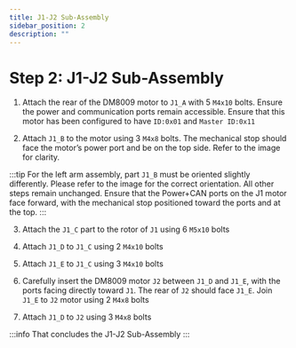 ```yaml
---
title: J1-J2 Sub-Assembly
sidebar_position: 2
description: ""
---
```



# Step 2: J1-J2 Sub-Assembly

1. Attach the rear of the DM8009 motor to `J1_A` with 5 `M4x10` bolts. Ensure the power and communication ports remain accessible. Ensure that this motor has been configured to have `ID:0x01` and `Master ID:0x11`
<AssemblyGuideImage src="j1-j2/step1.png" alt="step1" width="40%" />

2. Attach `J1_B` to the motor using 3 `M4x8` bolts. The mechanical stop should face the motor’s power port and be on the top side. Refer to the image for clarity.
<AssemblyGuideImage src="j1-j2/step2.png" alt="step2" width="40%" />

:::tip
For the left arm assembly, part `J1_B` must be oriented slightly differently. Please refer to the image for the correct orientation. All other steps remain unchanged. Ensure that the Power+CAN ports on the J1 motor face forward, with the mechanical stop positioned toward the ports and at the top.
<AssemblyGuideImage src="j1-j2/assem.png" alt="step2" width="100%" />
:::

3. Attach the `J1_C` part to the rotor of `J1` using 6 `M5x10` bolts
<AssemblyGuideImage src="j1-j2/step3.png" alt="step4" width="40%" />

4. Attach `J1_D` to `J1_C` using 2 `M4x10` bolts
<AssemblyGuideImage src="j1-j2/step4.png" alt="step5" width="40%" />

5. Attach `J1_E` to `J1_C` using 3 `M4x10` bolts
<AssemblyGuideImage src="j1-j2/step5.png" alt="step6" width="40%" />

6. Carefully insert the DM8009 motor `J2` between `J1_D` and `J1_E`, with the ports facing directly toward `J1`. The rear of `J2` should face `J1_E`. Join `J1_E` to `J2` motor using 2 `M4x8` bolts
<AssemblyGuideImage src="j1-j2/step6.png" alt="step7" width="60%" />

7. Attach `J1_D` to `J2` using 3 `M4x8` bolts
<AssemblyGuideImage src="j1-j2/step7.png" alt="step8" width="60%" />

:::info
That concludes the J1-J2 Sub-Assembly
<AssemblyGuideImage src="j1-j2/conclusion.png" alt="conclusion" width="60%" />
:::
